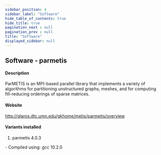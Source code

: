 ```yaml
---
sidebar_position: 4
sidebar_label: "Software"
hide_table_of_contents: true
hide_title: true
pagination_next : null
pagination_prev : null
title: "Software"
displayed_sidebar: null
---
```


## Software - parmetis


#### Description
ParMETIS is an MPI-based parallel library that implements a variety of algorithms for partitioning unstructured graphs, meshes, and for computing fill-reducing orderings of sparse matrices.

#### Website
http://glaros.dtc.umn.edu/gkhome/metis/parmetis/overview

#### Variants installed
1. parmetis 4.0.3
<div class="ul-circle">
    - Compiled using: gcc 10.2.0
</div>

